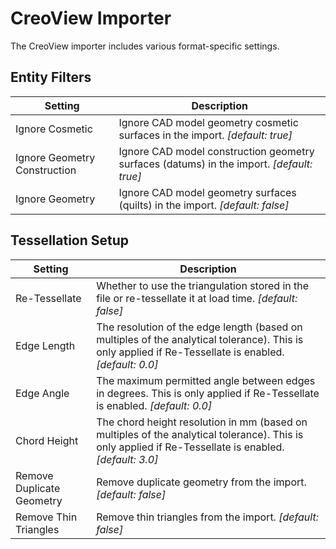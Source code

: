 # CreoView Importer

The CreoView importer includes various format-specific settings.

## Entity Filters

| Setting                      | Description                                                                                         |
|------------------------------|-----------------------------------------------------------------------------------------------------|
| Ignore Cosmetic              | Ignore CAD model geometry cosmetic surfaces in the import. *[default: true]* |
| Ignore Geometry Construction | Ignore CAD model construction geometry surfaces (datums) in the import. *[default: true]* |
| Ignore Geometry              | Ignore CAD model geometry surfaces (quilts) in the import. *[default: false]* |

## Tessellation Setup

| Setting                   | Description                                                                                         |
|---------------------------|-----------------------------------------------------------------------------------------------------|
| Re-Tessellate             | Whether to use the triangulation stored in the file or re-tessellate it at load time. *[default: false]* |
| Edge Length               | The resolution of the edge length (based on multiples of the analytical tolerance). This is only applied if Re-Tessellate is enabled. *[default: 0.0]* |
| Edge Angle                | The maximum permitted angle between edges in degrees. This is only applied if Re-Tessellate is enabled. *[default: 0.0]* |
| Chord Height              | The chord height resolution in mm (based on multiples of the analytical tolerance). This is only applied if Re-Tessellate is enabled. *[default: 3.0]* |
| Remove Duplicate Geometry | Remove duplicate geometry from the import. *[default: false]* |
| Remove Thin Triangles     | Remove thin triangles from the import. *[default: false]* |
